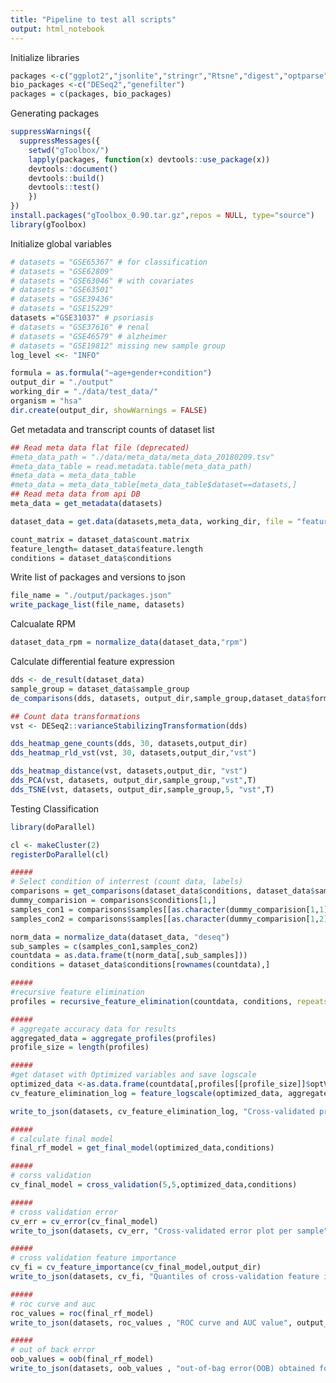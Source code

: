 ```yaml
---
title: "Pipeline to test all scripts"
output: html_notebook
---
```


Initialize libraries 
```r
packages <-c("ggplot2","jsonlite","stringr","Rtsne","digest","optparse","usdm", "caret", "e1071","httr","dplyr", "ranger", "randomForest","testthat","ROCR")
bio_packages <-c("DESeq2","genefilter")
packages = c(packages, bio_packages)
```


Generating packages
```r

suppressWarnings({
  suppressMessages({
    setwd("gToolbox/")
    lapply(packages, function(x) devtools::use_package(x))
    devtools::document()
    devtools::build()  
    devtools::test()
    })
})
install.packages("gToolbox_0.90.tar.gz",repos = NULL, type="source")
library(gToolbox)
```


Initialize global variables
```r

# datasets = "GSE65367" # for classification
# datasets = "GSE62809"
# datasets = "GSE63046" # with covariates
# datasets = "GSE63501"
# datasets = "GSE39436"
# datasets = "GSE15229"
datasets ="GSE31037" # psoriasis
# datasets = "GSE37616" # renal
# datasets = "GSE46579" # alzheimer 
# datasets = "GSE19812" missing new sample group
log_level <<- "INFO"

formula = as.formula("~age+gender+condition")
output_dir = "./output"
working_dir = "./data/test_data/"
organism = "hsa"
dir.create(output_dir, showWarnings = FALSE)

```

Get metadata and transcript counts of dataset list
```r

## Read meta data flat file (deprecated)
#meta_data_path = "./data/meta_data/meta_data_20180209.tsv"
#meta_data_table = read.metadata.table(meta_data_path)
#meta_data = meta_data_table
#meta_data = meta_data_table[meta_data_table$dataset==datasets,]
## Read meta data from api DB
meta_data = get_metadata(datasets)

dataset_data = get.data(datasets,meta_data, working_dir, file = "featureCounts.tsv", formula=formula)

count_matrix = dataset_data$count.matrix
feature_length= dataset_data$feature.length
conditions = dataset_data$conditions

```

Write list of packages and versions to json
```r
file_name = "./output/packages.json"
write_package_list(file_name, datasets)
```


Calcualate RPM
```r
dataset_data_rpm = normalize_data(dataset_data,"rpm")
```

Calculate differential feature expression
```r

dds <- de_result(dataset_data)
sample_group = dataset_data$sample_group
de_comparisons(dds, datasets, output_dir,sample_group,dataset_data$formula, dataset_data$summary$mapping$genome, overwrite=F, shrink=T)

## Count data transformations 
vst <- DESeq2::varianceStabilizingTransformation(dds)

dds_heatmap_gene_counts(dds, 30, datasets,output_dir)
dds_heatmap_rld_vst(vst, 30, datasets,output_dir,"vst")

dds_heatmap_distance(vst, datasets,output_dir, "vst")
dds_PCA(vst, datasets, output_dir,sample_group,"vst",T)
dds_TSNE(vst, datasets, output_dir,sample_group,5, "vst",T)

```


Testing Classification
```r
library(doParallel)

cl <- makeCluster(2)
registerDoParallel(cl)

#####
# Select condition of interrest (count data, labels)
comparisons = get_comparisons(dataset_data$conditions, dataset_data$sample_group)
dummy_comparision = comparisons$conditions[1,]
samples_con1 = comparisons$samples[[as.character(dummy_comparision[1,1])]]
samples_con2 = comparisons$samples[[as.character(dummy_comparision[1,2])]]

norm_data = normalize_data(dataset_data, "deseq")
sub_samples = c(samples_con1,samples_con2)
countdata = as.data.frame(t(norm_data[,sub_samples]))
conditions = dataset_data$conditions[rownames(countdata),]

#####  
#recursive feature elimination
profiles = recursive_feature_elimination(countdata, conditions, repeats = 2, number = 5)

#####
# aggregate accuracy data for results
aggregated_data = aggregate_profiles(profiles)
profile_size = length(profiles)

##### 
#get dataset with Optimized variables and save logscale
optimized_data <-as.data.frame(countdata[,profiles[[profile_size]]$optVariables])
cv_feature_elimination_log = feature_logscale(optimized_data, aggregated_data, profiles[[profile_size]])

write_to_json(datasets, cv_feature_elimination_log, "Cross-validated prediction error of random forest models trained by incrementally adding features according to their gini ranking.", output_dir, "feature_selection")

#####
# calculate final model
final_rf_model = get_final_model(optimized_data,conditions)

#####
# corss validation
cv_final_model = cross_validation(5,5,optimized_data,conditions)

#####
# cross validation error
cv_err = cv_error(cv_final_model)
write_to_json(datasets, cv_err, "Cross-validated error plot per sample", output_dir, "cv_error")

#####
# cross validation feature importance
cv_fi = cv_feature_importance(cv_final_model,output_dir)
write_to_json(datasets, cv_fi, "Quantiles of cross-validation feature importance", output_dir, "cv_feature_importance")

#####
# roc curve and auc
roc_values = roc(final_rf_model)
write_to_json(datasets, roc_values , "ROC curve and AUC value", output_dir, "roc")

#####
# out of back error
oob_values = oob(final_rf_model)
write_to_json(datasets, oob_values , "out-of-bag error(OOB) obtained for each independent tree that forms the forest", output_dir, "oob")

```
